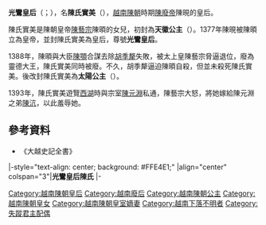 '''光鸞皇后'''（{{vie|v='''Quang Loan hoàng hậu'''|hn=光鸞皇后}}；{{bd|？||？||catIdx=C陳}}），名'''陳氏實美'''（{{vie|v='''Trần Thị Thực Mỹ'''|hn=陳氏實美}}），[[越南|越南]][[陳朝_(越南)|陳朝]]時期[[陳廢帝_(越南)|陳廢帝]]陳晛的皇后。

陳氏實美是陳朝皇帝[[陳藝宗|陳藝宗]]陳暊的女兒，初封為'''天徽公主'''（{{vie|v='''Thiên Huy công chúa'''|hn=天徽公主}}）。1377年陳晛被陳暊立為皇帝，並封陳氏實美為皇后，尊號'''光鸞皇后'''。

1388年，陳暊與大臣[[陳顎|陳顎]]合謀去除[[胡季犛|胡季犛]]失敗，被太上皇陳藝宗脅逼退位，廢為靈德大王，陳氏實美同時被廢。不久，胡季犛逼迫陳暊自殺，但並未殺死陳氏實美。後改封陳氏實美為'''太陽公主'''（{{vie|v='''Thái Dương công chúa'''|hn=太陽公主}}）。

1393年，陳氏實美遊覽[[西湖_(河内)|西湖]]時與宗室[[陳元淵|陳元淵]]私通，陳藝宗大怒，將她嫁給陳元淵之弟[[陳沆_(越南)|陳沆]]，以此羞辱她。

==參考資料==
*《大越史記全書》

{{start box}}
|-style="text-align: center; background: #FFE4E1;"
|align="center" colspan="3"|'''光鸞皇后陳氏'''
|- 
{{s-before|[[嘉慈皇后|嘉慈皇后胡氏]]}} 
{{s-title|[[越南皇后及妃嬪列表|越南陳朝皇后]]|1377年—1388年}} 
{{s-after|[[胡聖偶|欽聖皇后胡氏]]}}
{{end box}}

{{越南陳朝及胡朝皇后}}

[[Category:越南陳朝皇后|Category:越南陳朝皇后]]
[[Category:越南廢后|Category:越南廢后]]
[[Category:越南陳朝公主|Category:越南陳朝公主]]
[[Category:越南陳朝皇女|Category:越南陳朝皇女]]
[[Category:越南陳朝皇室嫡妻|Category:越南陳朝皇室嫡妻]]
[[Category:越南下落不明者|Category:越南下落不明者]]
[[Category:失蹤君主配偶|Category:失蹤君主配偶]]